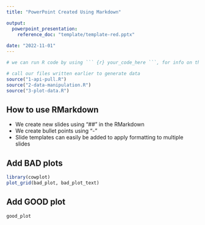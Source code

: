 ```yaml
---
title: "PowerPoint Created Using Markdown"

output: 
  powerpoint_presentation:
    reference_doc: "template/template-red.pptx"
    
date: "2022-11-01" 
---
```



```r
# we can run R code by using ``` {r} your_code_here ```, for info on the options check: https://rmarkdown.rstudio.com/lesson-3.html

# call our files written earlier to generate data
source("1-api-pull.R")
source("2-data-manipulation.R")
source("3-plot-data.R")
```

## How to use RMarkdown

- We create new slides using "##" in the RMarkdown
- We create bullet points using "-" 
- Slide templates can easily be added to apply formatting to multiple slides

## Add BAD plots
```r
library(cowplot)
plot_grid(bad_plot, bad_plot_text)
```

## Add GOOD plot
```r
good_plot
```
